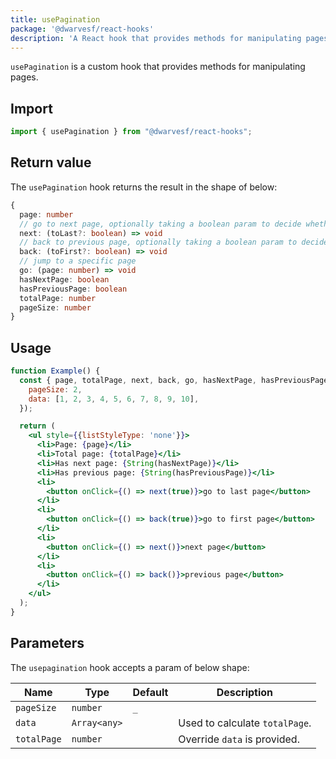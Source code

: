 ```yaml
---
title: usePagination
package: '@dwarvesf/react-hooks'
description: 'A React hook that provides methods for manipulating pages'
---
```


`usePagination` is a custom hook that provides methods for manipulating pages.

## Import

```js
import { usePagination } from "@dwarvesf/react-hooks";
```

## Return value

The `usePagination` hook returns the result in the shape of below:

```ts
{
  page: number
  // go to next page, optionally taking a boolean param to decide whether to go the last page immediately
  next: (toLast?: boolean) => void
  // back to previous page, optionally taking a boolean param to decide whether to go back to page 1 immediately
  back: (toFirst?: boolean) => void
  // jump to a specific page
  go: (page: number) => void
  hasNextPage: boolean
  hasPreviousPage: boolean
  totalPage: number
  pageSize: number
}
```

## Usage

```jsx
function Example() {
  const { page, totalPage, next, back, go, hasNextPage, hasPreviousPage } = usePagination({
    pageSize: 2,
    data: [1, 2, 3, 4, 5, 6, 7, 8, 9, 10],
  });

  return (
    <ul style={{listStyleType: 'none'}}>
      <li>Page: {page}</li>
      <li>Total page: {totalPage}</li>
      <li>Has next page: {String(hasNextPage)}</li>
      <li>Has previous page: {String(hasPreviousPage)}</li>
      <li>
        <button onClick={() => next(true)}>go to last page</button>
      </li>
      <li>
        <button onClick={() => back(true)}>go to first page</button>
      </li>
      <li>
        <button onClick={() => next()}>next page</button>
      </li>
      <li>
        <button onClick={() => back()}>previous page</button>
      </li>
    </ul>
  );
}
```

## Parameters

The `usepagination` hook accepts a param of below shape:

| Name        | Type         | Default | Description                    |
| ----------- | ------------ | ------- | ------------------------------ |
| `pageSize`  | `number`     | `_`     |                                |
| `data`      | `Array<any>` |         | Used to calculate `totalPage`. |
| `totalPage` | `number`     |         | Override `data` is provided.   |
